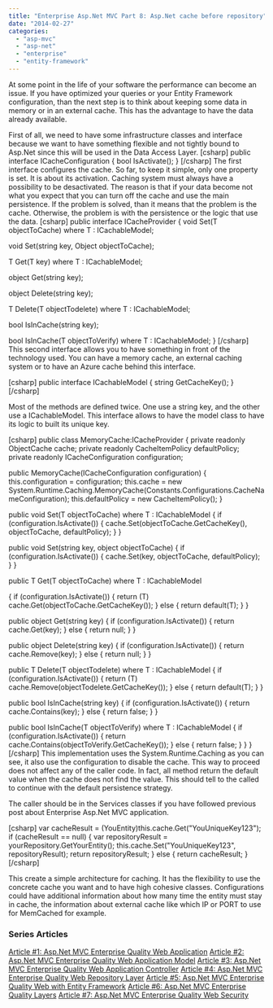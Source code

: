 ```yaml
---
title: "Enterprise Asp.Net MVC Part 8: Asp.Net cache before repository"
date: "2014-02-27"
categories: 
  - "asp-mvc"
  - "asp-net"
  - "enterprise"
  - "entity-framework"
---
```


At some point in the life of your software the performance can become an issue. If you have optimized your queries or your Entity Framework configuration, than the next step is to think about keeping some data in memory or in an external cache. This has the advantage to have the data already available.

First of all, we need to have some infrastructure classes and interface because we want to have something flexible and not tightly bound to Asp.Net since this will be used in the Data Access Layer. \[csharp\] public interface ICacheConfiguration { bool IsActivate(); } \[/csharp\] The first interface configures the cache. So far, to keep it simple, only one property is set. It is about its activation. Caching system must always have a possibility to be desactivated. The reason is that if your data become not what you expect that you can turn off the cache and use the main persistence. If the problem is solved, than it means that the problem is the cache. Otherwise, the problem is with the persistence or the logic that use the data. \[csharp\] public interface ICacheProvider { void Set<T>(T objectToCache) where T : ICachableModel;

void Set(string key, Object objectToCache);

T Get<T>(T key) where T : ICachableModel;

object Get(string key);

object Delete(string key);

T Delete<T>(T objectTodelete) where T : ICachableModel;

bool IsInCache(string key);

bool IsInCache<T>(T objectToVerify) where T : ICachableModel; } \[/csharp\] This second interface allows you to have something in front of the technology used. You can have a memory cache, an external caching system or to have an Azure cache behind this interface.

\[csharp\] public interface ICachableModel { string GetCacheKey(); } \[/csharp\]

Most of the methods are defined twice. One use a string key, and the other use a ICachableModel. This interface allows to have the model class to have its logic to built its unique key.

\[csharp\] public class MemoryCache:ICacheProvider { private readonly ObjectCache cache; private readonly CacheItemPolicy defaultPolicy; private readonly ICacheConfiguration configuration;

public MemoryCache(ICacheConfiguration configuration) { this.configuration = configuration; this.cache = new System.Runtime.Caching.MemoryCache(Constants.Configurations.CacheNameConfiguration); this.defaultPolicy = new CacheItemPolicy(); }

public void Set<T>(T objectToCache) where T : ICachableModel { if (configuration.IsActivate()) { cache.Set(objectToCache.GetCacheKey(), objectToCache, defaultPolicy); } }

public void Set(string key, object objectToCache) { if (configuration.IsActivate()) { cache.Set(key, objectToCache, defaultPolicy); } }

public T Get<T>(T objectToCache) where T : ICachableModel

{ if (configuration.IsActivate()) { return (T) cache.Get(objectToCache.GetCacheKey()); } else { return default(T); } }

public object Get(string key) { if (configuration.IsActivate()) { return cache.Get(key); } else { return null; } }

public object Delete(string key) { if (configuration.IsActivate()) { return cache.Remove(key); } else { return null; } }

public T Delete<T>(T objectTodelete) where T : ICachableModel { if (configuration.IsActivate()) { return (T) cache.Remove(objectTodelete.GetCacheKey()); } else { return default(T); } }

public bool IsInCache(string key) { if (configuration.IsActivate()) { return cache.Contains(key); } else { return false; } }

public bool IsInCache<T>(T objectToVerify) where T : ICachableModel { if (configuration.IsActivate()) { return cache.Contains(objectToVerify.GetCacheKey()); } else { return false; } } } \[/csharp\] This implementation uses the System.Runtime.Caching as you can see, it also use the configuration to disable the cache. This way to proceed does not affect any of the caller code. In fact, all method return the default value when the cache does not find the value. This should tell to the called to continue with the default persistence strategy.

The caller should be in the Services classes if you have followed previous post about Enterprise Asp.Net MVC application.

\[csharp\] var cacheResult = (YouEntity)this.cache.Get("YouUniqueKey123"); if (cacheResult == null) { var repositoryResult = yourRepository.GetYourEntity(); this.cache.Set("YouUniqueKey123", repositoryResult); return repositoryResult; } else { return cacheResult; } \[/csharp\]

This create a simple architecture for caching. It has the flexibility to use the concrete cache you want and to have high cohesive classes. Configurations could have additional information about how many time the entity must stay in cache, the information about external cache like which IP or PORT to use for MemCached for example.

### Series Articles

[Article #1: Asp.Net MVC Enterprise Quality Web Application](http://patrickdesjardins.com/blog/enterprise-asp-net-part-1-mvc-the-planification) [Article #2: Asp.Net MVC Enterprise Quality Web Application Model](http://patrickdesjardins.com/blog/enterprise-asp-net-mvc-part-2-building-the-model) [Article #3: Asp.Net MVC Enterprise Quality Web Application Controller](http://patrickdesjardins.com/blog/enterprise-asp-net-mvc-part-3-controller) [Article #4: Asp.Net MVC Enterprise Quality Web Repository Layer](http://patrickdesjardins.com/blog/enterprise-asp-net-mvc-part-4-repository) [Article #5: Asp.Net MVC Enterprise Quality Web with Entity Framework](http://patrickdesjardins.com/blog/enterprise-asp-net-mvc-part-5-database-context-and-impersonate-data) [Article #6: Asp.Net MVC Enterprise Quality Layers](http://patrickdesjardins.com/blog/enterprise-asp-net-mvc-part-6-the-three-layers-of-validation) [Article #7: Asp.Net MVC Enterprise Quality Web Security](http://patrickdesjardins.com/blog/enterprise-asp-net-mvc-part-7-securing-action-with-role-authorization)
